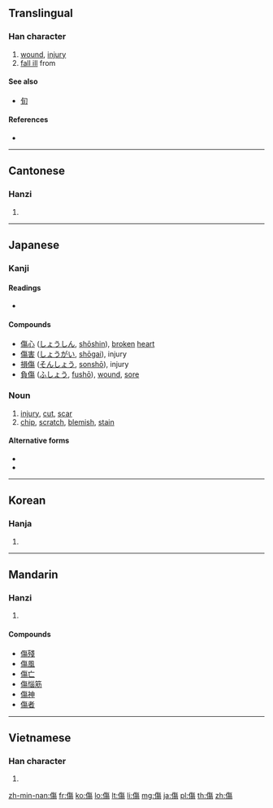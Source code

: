 {{also|伤}}
==Translingual==

===Han character===
{{Han char|rn=9|rad=人|as=11|sn=13|four=2822<sub>7</sub>|canj=人人日竹 (OOAH)}}

# [[wound]], [[injury]]
# [[fall ill]] from

====See also====
* [[旬]] <!-- Graphically similar -->

====References====
* {{Han ref|kx=0115.010|dkj=01029|dj=0244.070|hdz=10211.090|uh=50B7|ud=20663|bh=B6CB|bd=46795}}

----

==Cantonese==

===Hanzi===
{{yue-hanzi|jyut=|y=seung1|sim=伤}}

# {{defn|lang=yue|sort=人11}}

----

==Japanese==

===Kanji===
{{ja-kanji|grade=6|rs=人11}}

====Readings====
* {{ja-readings|on=[[しょう]] (shō)|kun=[[きず]] (kizu), [[いたむ]] (itamu)}}

====Compounds====
* [[傷心]] ([[しょうしん]], [[shōshin]]), [[broken]] [[heart]]
* [[傷害]] ([[しょうがい]], [[shōgai]]), injury
* [[損傷]] ([[そんしょう]], [[sonshō]]), injury
* [[負傷]] ([[ふしょう]], [[fushō]]), [[wound]], [[sore]]

===Noun===
{{ja-noun|k|hira=きず|rom=kizu}}

# [[injury]], [[cut]], [[scar]]
# [[chip]], [[scratch]], [[blemish]], [[stain]]

====Alternative forms====
* {{l|ja|瑕}}
* {{l|ja|疵}}

----

==Korean==

===Hanja===
{{ko-hanja|hangeul=상|rv=sang|mr=sang}}

# {{defn|lang=ko|sort=人11}}

----

==Mandarin==

===Hanzi===
{{cmn-hanzi|sim=伤|pin=[[shāng]] ([[shang1]])|wg=shang<sup>1</sup>}}

# {{defn|lang=cmn|sort=人11}}

====Compounds====
* [[傷殘]]
* [[傷風]]
* [[傷亡]]
* [[傷惱筋]]
* [[傷神]]
* [[傷者]]

----

==Vietnamese==

===Han character===
{{vi-hantu|thương|rs=人11}}

# {{defn|lang=vi|sort=人11}}

[[zh-min-nan:傷]]
[[fr:傷]]
[[ko:傷]]
[[lo:傷]]
[[lt:傷]]
[[li:傷]]
[[mg:傷]]
[[ja:傷]]
[[pl:傷]]
[[th:傷]]
[[zh:傷]]